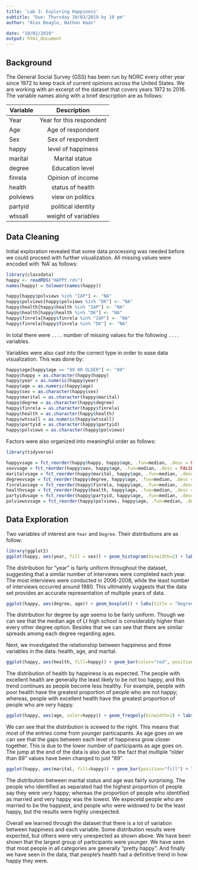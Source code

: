 ```yaml
---
title: 'Lab 3: Exploring Happiness'
subtitle: "Due: Thursday 10/03/2019 by 10 pm"
author: "Alex Beagle, Nathan Haas"

date: "10/02/2019"
output: html_document
---
```



## Background

The General Social Survey (GSS) has been run by NORC every other year since 1972 to keep track of current opinions across the United States. We are working with an excerpt of the dataset that covers years 1972 to 2016. The variable names along with a brief description are as follows: 

| Variable      | Description   |    
| ------------- |:-------------:| 
| Year          | Year for this respondent | 
| Age           | Age of respondent | 
| Sex           | Sex of respondent | 
| happy         | level of happiness |
| marital       | Marital statue|
| degree        | Education level |
| finrela       | Opinion of income |
| health        | status of health |
| polviews      | view on politics |
| partyid       | political identity |
| wtssall       | weight of variables |

## Data Cleaning 

Initial exploration revealed that some data processing was needed before we could proceed with further visualization. All missing values were encoded with 'NA' as follows:

```r
library(classdata)
happy <- readRDS("HAPPY.rds")
names(happy) = tolower(names(happy))

happy[happy$polviews %in% "IAP"] <- "NA"
happy$polviews[happy$polviews %in% "DK"] <- "NA"
happy$health[happy$health %in% "IAP"] <- "NA"
happy$health[happy$health %in% "DK"] <- "NA"
happy$finrela[happy$finrela %in% "IAP"] <- "NA"
happy$finrela[happy$finrela %in% "DK"] <- "NA"
```

In total there were `....` number of missing values for the following `....` variables. 

Variables were also cast into the correct type in order to ease data visualization. This was done by:

```r
happy$age[happy$age == "89 OR OLDER"] <- "89"
happy$happy = as.character(happy$happy)
happy$year = as.numeric(happy$year)
happy$age = as.numeric(happy$age)
happy$sex = as.character(happy$sex)
happy$marital = as.character(happy$marital)
happy$degree = as.character(happy$degree)
happy$finrela = as.character(happy$finrela)
happy$health = as.character(happy$health)
happy$wtssall = as.numeric(happy$wtssall)
happy$partyid = as.character(happy$partyid)
happy$polviews = as.character(happy$polviews)
```

Factors were also organized into meaningful order as follows: 

```r
library(tidyverse)

happyvsage = fct_reorder(happy$happy, happy$age, .fun=median, .desc = FALSE)
sexvsage = fct_reorder(happy$sex, happy$age, .fun=median, .desc = FALSE)
maritalvsage = fct_reorder(happy$marital, happy$age, .fun=median, .desc = FALSE)
degreevsage = fct_reorder(happy$degree, happy$age, .fun=median, .desc = FALSE)
finrelavsage = fct_reorder(happy$finrela, happy$age, .fun=median, .desc = FALSE)
healthvsage = fct_reorder(happy$health, happy$age, .fun=median, .desc = FALSE)
partyidvsage = fct_reorder(happy$partyid, happy$age, .fun=median, .desc = FALSE)
polviewsvsage = fct_reorder(happy$polviews, happy$age, .fun=median, .desc = FALSE)
```


## Data Exploration 

Two variables of interest are `Year` and `Degree`. Their distributions are as follow:

```r
library(ggplot2)
ggplot(happy, aes(year, fill = sex)) + geom_histogram(binwidth=2) + labs(title="Histogram of Age by Sex", x="Year", y="Count")
```
The distribution for "year" is fairly uniform throughout the dataset, suggesting that a similar number of interviews were completed each year. The most interviews were conducted in 2006-2008, while the least number of interviews occurred around 1980. This ultimately suggests that the data set provides an accurate representation of multiple years of data.
 
```r
ggplot(happy, aes(degree, age)) + geom_boxplot() + labs(title = "Degree by Age")
```
The distribution for degree by age seems to be fairly uniform.  Though we can see that the median age of Lt high school is considerably higher than every other degree option. Besides that we can see that there are similar spreads among each degree regarding ages.


Next, we investigated the relationship between happiness and three variables in the data: health, age, and marital.
```r
ggplot(happy, aes(health, fill=happy)) + geom_bar(color="red", position="fill") + coord_flip() + labs(title = "Barchart of Health Regarding Happiness", y="Percentage", x="Health")
```
The distribution of health by happiness is as expected. The people with excellent health are generally the least likely to be not too happy, and this trend continues as people become less healthy. For example, people with poor health have the greatest proportion of people who are not happy; whereas, people with excellent health have the greatest proportion of people who are very happy.

```r
ggplot(happy, aes(age, color=happy)) + geom_freqpoly(binwidth=1) + labs(title = "Happiness by Age", x="Age", y="Count")
```
We can see that the distribution is scewed to the right.  This means that most of the entries come from younger particapants.  As age goes on we can see that the gaps between each level of happiness grow closer together.  This is due to the lower number of participants as age goes on.  The jump at the end of the data is also due to the fact that multiple "older than 89" values have been changed to just "89".

```r
ggplot(happy, aes(marital, fill=happy)) + geom_bar(position="fill") + labs(title = "Barchart of Happiness Regarding Marital Status", y="Percentage", x="Level of Happiness")
```
The distribution between marital status and age was fairly surprising. The people who identified as separated had the highest proportion of people say they were very happy; whereas the proportion of people who identified as married and very happy was the lowest. We expecetd people who are married to be the happiest, and people who were widowed to be the least happy, but the results were highly unexpected.


Overall we learned through the dataset that there is a lot of variation between happiness and each variable.  Some distribution results were expected, but others were very unexpected as shown above.  We have been shown that the largest group of participants were younger.  We have seen that most people in all categories are generally "pretty happy".  And finally we have seen in the data, that people's health had a definitive trend in how happy they were.



